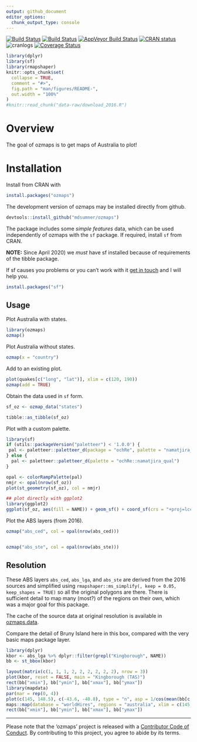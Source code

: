 ```yaml
---
output: github_document
editor_options: 
  chunk_output_type: console
---
```


<!-- README.md is generated from README.Rmd. Please edit that file -->

[![Build Status](http://badges.herokuapp.com/travis/mdsumner/ozmaps?branch=master&env=BUILD_NAME=trusty_release&label=ubuntu)](https://travis-ci.org/mdsumner/ozmaps)
[![Build Status](http://badges.herokuapp.com/travis/mdsumner/ozmaps?branch=master&env=BUILD_NAME=osx_release&label=osx)](https://travis-ci.org/mdsumner/ozmaps) 
[![AppVeyor Build Status](https://ci.appveyor.com/api/projects/status/github/mdsumner/ozmaps?branch=master&svg=true)](https://ci.appveyor.com/project/mdsumner/ozmaps) 
 [![CRAN status](http://www.r-pkg.org/badges/version/ozmaps)](https://cran.r-project.org/package=ozmaps)
 ![cranlogs](http://cranlogs.r-pkg.org./badges/ozmaps)
[![Coverage Status](https://img.shields.io/codecov/c/github/mdsumner/ozmaps/master.svg)](https://codecov.io/github/mdsumner/ozmaps?branch=master)

 
```r
library(dplyr)
library(sf)
library(rmapshaper)
knitr::opts_chunk$set(
  collapse = TRUE,
  comment = "#>",
  fig.path = "man/figures/README-",
  out.width = "100%"
)
#knitr::read_chunk("data-raw/download_2016.R")

```
# Overview

The goal of ozmaps is to get maps of Australia to plot!

# Installation

Install from CRAN with 

```r
install.packages("ozmaps")
```

The development version of ozmaps may be installed directly from github. 

```r
devtools::install_github("mdsumner/ozmaps")
```

The package includes some *simple features* data, which can be used
independently of ozmaps with the `sf` package. If required, install `sf` from CRAN. 

**NOTE:** Since April 2020) we *must* have sf installed because of
requirements of the tibble package. 

If sf causes you problems or you can't work with it [get in touch](https://github.com/mdsumner/ozmaps/issues/) and I will help you.

```r
install.packages("sf")
```

## Usage

Plot Australia with states. 

```r
library(ozmaps)
ozmap()

```

Plot Australia without states. 

```r
ozmap(x = "country")
```

Add to an existing plot. 

```r
plot(quakes[c("long", "lat")], xlim = c(120, 190))
ozmap(add = TRUE)
```

Obtain the data used in `sf` form. 

```r
sf_oz <- ozmap_data("states")

tibble::as_tibble(sf_oz)
```

Plot with a custom palette. 

```r
library(sf)
if (utils::packageVersion("paletteer") < '1.0.0') {
 pal <- paletteer::paletteer_d(package = "ochRe", palette = "namatjira_qual")
} else {
  pal <- paletteer::paletteer_d(palette = "ochRe::namatjira_qual")
} 

opal <- colorRampPalette(pal)
nmjr <- opal(nrow(sf_oz))
plot(st_geometry(sf_oz), col = nmjr)

## plot directly with ggplot2
library(ggplot2)
ggplot(sf_oz, aes(fill = NAME)) + geom_sf() + coord_sf(crs = "+proj=lcc +lon_0=135 +lat_0=-30 +lat_1=-10 +lat_2=-45 +datum=WGS84") + scale_fill_manual(values = nmjr)
```


Plot the ABS layers (from 2016). 

```r
ozmap("abs_ced", col = opal(nrow(abs_ced)))


ozmap("abs_ste", col = opal(nrow(abs_ste)))
```



## Resolution 

These ABS layers `abs_ced`, `abs_lga`, and `abs_ste` are derived from the 2016 sources and simplified using `rmapshaper::ms_simplify(, keep = 0.05, keep_shapes = TRUE)` so all the original polygons are there. There is sufficient detail to map many (most?) of the regions on their own, which was a major goal for this package. 

The cache of the source data at original resolution is available in [ozmaps.data](https://github.com/mdsumner/ozmaps.data/). 

Compare the detail of Bruny Island here in this box, compared with the 
very basic maps package layer. 

```r
library(dplyr)
kbor <- abs_lga %>% dplyr::filter(grepl("Kingborough", NAME))
bb <- st_bbox(kbor)

layout(matrix(c(1, 1, 1, 2, 2, 2, 2, 2, 2), nrow = 3))
plot(kbor, reset = FALSE, main = "Kingborough (TAS)")
rect(bb["xmin"], bb["ymin"], bb["xmax"], bb["ymax"])
library(mapdata)
par(mar = rep(0, 4))
plot(c(145, 148.5), c(-43.6, -40.8), type = "n", asp = 1/cos(mean(bb[c(2, 4)]) * pi/180), axes = FALSE, xlab = "", ylab = "")
maps::map(database = "worldHires", regions = "australia", xlim = c(145, 148.5), ylim = c(-43.6, -40.8), add = TRUE)
rect(bb["xmin"], bb["ymin"], bb["xmax"], bb["ymax"])
```



---

 Please note that the 'ozmaps' project is released with a [Contributor Code of Conduct](https://github.com/mdsumner/ozmaps/blob/master/CODE_OF_CONDUCT.md). By contributing to this project, you agree to abide by its terms.
